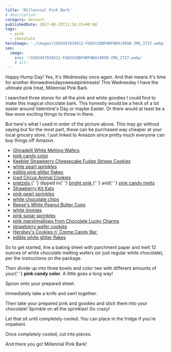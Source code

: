 ```yaml
---
title: 'Millennial Pink Bark'
# description:
category: dessert
publishedDate: 2017-08-23T11:34:15+00:00
tags:
  - pink
  - chocolate
heroImage: './images/1503487835612-FG65V2QBFHRFWDOJ4R5B-IMG_2727.webp'
seo:
  image:
    src: '/1503487835612-FG65V2QBFHRFWDOJ4R5B-IMG_2727.webp'
    # alt:
---
```



<div class="sqs-html-content">
	<p>
		Happy Hump Day! Yes, it's Wednesday once again. And that means it's time for
		another #onwednesdaysweeatpinktreats! This Wednesday I have the ultimate
		pink treat, Millennial Pink Bark.
	</p>
	<p>
		I searched three stores for all the pink and white goodies I could find to
		make this magical chocolate bark. This honestly would be a heck of a lot
		easier around Valentine's Day or maybe Easter. Or there would at least be a
		few more exciting things to throw in there.
	</p>
</div>
<div
	class="image-block-outer-wrapper layout-caption-below design-layout-inline"
	data-test="image-block-inline-outer-wrapper"
>
	<figure class="sqs-block-image-figure intrinsic">
		<div
			class="image-block-wrapper"
			data-animation-role="image"
			data-animation-override=""
		>
			<div class="sqs-image-shape-container-element has-aspect-ratio">
				<Picture
					src={ContentImage1}
					alt="Millennial Pink Bark | Sarah Makes Stuff"
				></Picture>
			</div>
		</div>
	</figure>
</div>
<div class="sqs-html-content">
	<p>
		But here's what I used in order of the picture above. This may go without
		saying but for the most part, these can be purchased way cheaper at your
		local grocery store. I just linked to Amazon since pretty much everyone can
		buy things off Amazon. 
	</p>
	<ul>
		<li>
			<a
				target="_blank"
				href="https://www.amazon.com/Ghirardelli-Chocolate-White-Making-Wafers/dp/B00H3T7BR6/ref=sr_1_1_s_it?s=grocery&amp;ie=UTF8&amp;qid=1503486816&amp;sr=1-1&amp;keywords=ghirardelli%2Bwhite%2Bmelting%2Bwafers&amp;th=1"
			>
				Ghiradelli White Melting Wafers
			</a>
		</li>
		<li>
			<a
				target="_blank"
				href="https://www.amazon.com/Candy-Colors-25oz-Pkg-Pink-Violet/dp/B003W0H5DK/ref=sr_1_3?ie=UTF8&amp;qid=1503486853&amp;sr=8-3&amp;keywords=pink+candy+color"
			>
				pink candy color
			</a>
		</li>
		<li>
			<a
				target="_blank"
				href="https://www.amazon.com/Keebler-Strawberry-Cheesecake-Stripes-Cookies/dp/B071K2WSH8/ref=pd_lpo_sbs_325_img_0?_encoding=UTF8&amp;psc=1&amp;refRID=T58J4GNSKHQAEHQVF9GR"
			>
				Keebler Strawberry Cheesecake Fudge Stripes Cookies
			</a>
		</li>
		<li>
			<a
				target="_blank"
				href="https://www.amazon.com/Wilton-Sugar-Pearls-White-Oz/dp/B002N7ST6U/ref=sr_1_1_s_it?s=grocery&amp;ie=UTF8&amp;qid=1503485784&amp;sr=1-1&amp;keywords=white+pearl+sprinkles"
			>
				white pearl sprinkles
			</a>
		</li>
		<li>
			<a
				target="_blank"
				href="https://www.amazon.com/Wilton-703-1260-Pink-Cake-Sparkles/dp/B0000AE623"
			>
				edible pink glitter flakes
			</a>
		</li>
		<li>
			<a
				target="_blank"
				href="https://www.amazon.com/Mothers-Original-Circus-Cookies-12-ounce/dp/B00I8D3BO8/ref=sr_1_3_s_it?s=grocery&amp;ie=UTF8&amp;qid=1503486026&amp;sr=1-3&amp;keywords=circus+animal+cookies"
			>
				Iced Circus Animal Cookies
			</a>
		</li>
		<li>
			<a
				target="_blank"
				href="https://www.amazon.com/Snyders-Hanover-Pretzels-Canister-Ounce/dp/B01B0484WU/ref=sr_1_5_s_it?s=grocery&amp;ie=UTF8&amp;qid=1503486881&amp;sr=1-5&amp;keywords=pretzels"
			>
				pretzels
			</a>{' '}
			dipped in{' '}
			<a
				target="_blank"
				href="https://www.amazon.com/Wilton-1911-424-Candy-Melts-Bright/dp/B06Y5H4K16/ref=sr_1_fkmr0_3_a_it?ie=UTF8&amp;qid=1503486112&amp;sr=8-3-fkmr0&amp;keywords=wilton+pink+melting+candy"
			>
				bright pink
			</a>{' '}
			and{' '}
			<a
				target="_blank"
				href="https://www.amazon.com/Wilton-Pink-Candy-Melts-Ounce/dp/B06Y5PLZDM/ref=sr_1_fkmr0_4_a_it?ie=UTF8&amp;qid=1503486112&amp;sr=8-4-fkmr0&amp;keywords=wilton+pink+melting+candy"
			>
				pink candy melts
			</a>
		</li>
		<li>
			<a
				target="_blank"
				href="https://www.amazon.com/s/ref=nb_sb_noss_2?url=search-alias%3Daps&amp;field-keywords=strawberry+kit+kats"
			>
				Strawberry Kit Kats
			</a>
		</li>
		<li>
			<a
				target="_blank"
				href="https://www.amazon.com/Wilton-710-1132-Pink-Sugar-Pearls/dp/B003WHDABE/ref=sr_1_1?ie=UTF8&amp;qid=1503486243&amp;sr=8-1&amp;keywords=pink+pearl+sprinkles"
			>
				pink pearl sprinkles
			</a>
		</li>
		<li>
			<a
				target="_blank"
				href="https://www.amazon.com/Ghirardelli-Premium-Baking-Classic-Chocolate/dp/B000R96FJY/ref=sr_1_1_a_it?ie=UTF8&amp;qid=1503486289&amp;sr=8-1&amp;keywords=ghiradelli+white+chocolate+chips"
			>
				white chocolate chips
			</a>
		</li>
		<li>
			<a
				target="_blank"
				href="https://www.amazon.com/REESES-White-Peanut-Butter-Miniatures/dp/B001FA1DUU/ref=sr_1_1_a_it?ie=UTF8&amp;qid=1503486327&amp;sr=8-1&amp;keywords=white%2Bchocolate%2Breeses&amp;th=1"
			>
				Reese's White Peanut Butter Cups
			</a>
		</li>
		<li>
			<a
				target="_blank"
				href="https://www.amazon.com/CK-Products-Jimmies-Sprinkles-Bottle/dp/B0018AFPJC/ref=sr_1_sc_1_a_it?ie=UTF8&amp;qid=1503486384&amp;sr=8-1-spell&amp;keywords=white+juimmies"
			>
				white jimmies
			</a>
		</li>
		<li>
			<a
				target="_blank"
				href="https://www.amazon.com/Wilton-710-038-Sparkling-Sugar-Decorative/dp/B000SSZI0Q/ref=sr_1_4_s_it?s=grocery&amp;ie=UTF8&amp;qid=1503486469&amp;sr=1-4&amp;keywords=pink+and+sprinkles"
			>
				pink sugar sprinkles
			</a>
		</li>
		<li>
			<a
				target="_blank"
				href="https://www.amazon.com/Lucky-Charms-Cereal-Chocolate-Box/dp/B000VDR3E2/ref=sr_1_1_a_it?ie=UTF8&amp;qid=1503486521&amp;sr=8-1&amp;keywords=chocolate+lucky+charms"
			>
				pink marshmallows from Chocolate Lucky Charms
			</a>
		</li>
		<li>
			<a
				target="_blank"
				href="https://www.amazon.com/Keebler-Strawberry-Sugar-Wafers-Twelve/dp/B001IMUGR6/ref=sr_1_1_s_it?s=grocery&amp;ie=UTF8&amp;qid=1503486583&amp;sr=1-1&amp;keywords=strawberry+wafer+cookies"
			>
				strawberry wafer cookies
			</a>
		</li>
		<li>
			<a
				target="_blank"
				href="https://www.amazon.com/HERSHEYS-Cookies-Crème-Candy-Cookie/dp/B005CV1SO4/ref=sr_1_2_a_it?ie=UTF8&amp;qid=1503486653&amp;sr=8-2&amp;keywords=cookies%2Bn%2Bcream%2Bhershey&amp;th=1"
			>
				Hershey's Cookies n' Creme Candy Bar
			</a>
			 
		</li>
		<li>
			<a
				target="_blank"
				href="https://www.amazon.com/White-Edible-Glitter-Flakes-Products/dp/B00CRJA8L8/ref=sr_1_1_a_it?ie=UTF8&amp;qid=1503486731&amp;sr=8-1&amp;keywords=edible+white+flake"
			>
				edible white glitter flakes
			</a>
		</li>
	</ul>
	<p>
		So to get started, line a baking sheet with parchment paper and melt 12
		ounces of white chocolate melting wafers (or just regular white chocolate),
		per the instructions on the package. 
	</p>
</div>
<div
	class="image-block-outer-wrapper layout-caption-below design-layout-inline"
	data-test="image-block-inline-outer-wrapper"
>
	<figure class="sqs-block-image-figure intrinsic">
		<div
			class="image-block-wrapper"
			data-animation-role="image"
			data-animation-override=""
		>
			<div class="sqs-image-shape-container-element has-aspect-ratio">
				<Picture
					src={ContentImage2}
					alt="Millennial Pink Bark | Sarah Makes Stuff"
				></Picture>
			</div>
		</div>
	</figure>
</div>
<div class="sqs-html-content">
	<p>
		Then divide up into three bowls and color two with different amounts of your{' '}
		<strong>pink candy color</strong>. A little goes a long way!
	</p>
</div>
<div
	class="image-block-outer-wrapper layout-caption-below design-layout-inline"
	data-test="image-block-inline-outer-wrapper"
>
	<figure class="sqs-block-image-figure intrinsic">
		<div
			class="image-block-wrapper"
			data-animation-role="image"
			data-animation-override=""
		>
			<div class="sqs-image-shape-container-element has-aspect-ratio">
				<Picture
					src={ContentImage3}
					alt="Millennial Pink Bark | Sarah Makes Stuff"
				></Picture>
			</div>
		</div>
	</figure>
</div>
<div class="sqs-html-content">
	<p>Spoon onto your prepared sheet.</p>
	<p>Immediately take a knife and swirl together. </p>
</div>
<div
	class="image-block-outer-wrapper layout-caption-below design-layout-inline"
	data-test="image-block-inline-outer-wrapper"
>
	<figure class="sqs-block-image-figure intrinsic">
		<div
			class="image-block-wrapper"
			data-animation-role="image"
			data-animation-override=""
		>
			<div class="sqs-image-shape-container-element has-aspect-ratio">
				<Picture
					src={ContentImage4}
					alt="Millennial Pink Bark | Sarah Makes Stuff"
				></Picture>
			</div>
		</div>
	</figure>
</div>
<div class="sqs-html-content">
	<p>
		Then take your prepared pink and goodies and stick them into your chocolate!
		Sprinkle on all the sprinkles! Go crazy!
	</p>
	<p>
		Let that sit until completely cooled. You can place in the fridge if you're
		impatient.
	</p>
</div>
<div
	class="image-block-outer-wrapper layout-caption-below design-layout-inline"
	data-test="image-block-inline-outer-wrapper"
>
	<figure class="sqs-block-image-figure intrinsic">
		<div
			class="image-block-wrapper"
			data-animation-role="image"
			data-animation-override=""
		>
			<div class="sqs-image-shape-container-element has-aspect-ratio">
				<Picture
					src={ContentImage5}
					alt="Millennial Pink Bark | Sarah Makes Stuff"
				></Picture>
			</div>
		</div>
	</figure>
</div>
<div class="sqs-html-content">
	<p>
		Once <em>completely </em>cooled, cut into pieces. 
	</p>
</div>
<div
	class="image-block-outer-wrapper layout-caption-below design-layout-inline"
	data-test="image-block-inline-outer-wrapper"
>
	<figure class="sqs-block-image-figure intrinsic">
		<div
			class="image-block-wrapper"
			data-animation-role="image"
			data-animation-override=""
		>
			<div class="sqs-image-shape-container-element has-aspect-ratio">
				<Picture
					src={ContentImage6}
					alt="Millennial Pink Bark | Sarah Makes Stuff"
				></Picture>
			</div>
		</div>
	</figure>
</div>
<div class="sqs-html-content">
	<p>And there you go! Millennial Pink Bark! </p>
</div>
<div
	class="image-block-outer-wrapper layout-caption-below design-layout-inline"
	data-test="image-block-inline-outer-wrapper"
>
	<figure class="sqs-block-image-figure intrinsic">
		<div
			class="image-block-wrapper"
			data-animation-role="image"
			data-animation-override=""
		>
			<div class="sqs-image-shape-container-element has-aspect-ratio">
				<Picture
					src={ContentImage7}
					alt="Millennial Pink Bark | Sarah Makes Stuff"
				></Picture>
			</div>
		</div>
	</figure>
</div>
<div
	class="image-block-outer-wrapper layout-caption-below design-layout-inline"
	data-test="image-block-inline-outer-wrapper"
>
	<figure class="sqs-block-image-figure intrinsic">
		<div
			class="image-block-wrapper"
			data-animation-role="image"
			data-animation-override=""
		>
			<div class="sqs-image-shape-container-element has-aspect-ratio">
				<Picture
					src={ContentImage8}
					alt="Millennial Pink Bark | Sarah Makes Stuff"
				></Picture>
			</div>
		</div>
	</figure>
</div>
<div
	class="image-block-outer-wrapper layout-caption-below design-layout-inline"
	data-test="image-block-inline-outer-wrapper"
>
	<figure class="sqs-block-image-figure intrinsic">
		<div
			class="image-block-wrapper"
			data-animation-role="image"
			data-animation-override=""
		>
			<div class="sqs-image-shape-container-element has-aspect-ratio">
				<Picture
					src={ContentImage9}
					alt="Millennial Pink Bark | Sarah Makes Stuff"
				></Picture>
			</div>
		</div>
	</figure>
</div>
